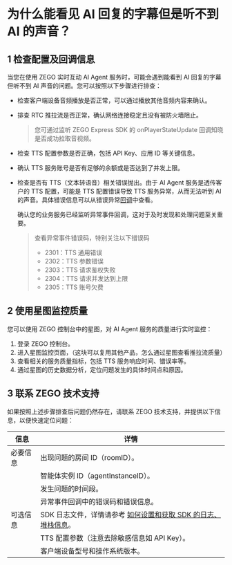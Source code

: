 # 为什么能看见 AI 回复的字幕但是听不到 AI 的声音？

## 1 检查配置及回调信息

当您在使用 ZEGO 实时互动 AI Agent 服务时，可能会遇到能看到 AI 回复的字幕但听不到 AI 声音的问题。您可以按照以下步骤进行排查：

- 检查客户端设备音频播放是否正常，可以通过播放其他音频内容来确认。

- 排查 RTC 推拉流是否正常，确认网络连接稳定且没有被防火墙阻止。
   > 您可通过监听 ZEGO Express SDK 的 onPlayerStateUpdate 回调知晓是否成功拉取音视频。

- 检查 TTS 配置参数是否正确，包括 API Key、应用 ID 等关键信息。

- 确认 TTS 服务账号是否有足够的余额或是否达到了并发上限。

- 检查是否有 TTS（文本转语音）相关错误抛出。由于 AI Agent 服务是透传客户的 TTS 配置，可能是 TTS 配置错误导致 TTS 服务异常，从而无法听到 AI 的声音。具体错误信息可以从错误异常[回调](./../Callbacks/Receiving%20Callback.mdx)中查看。

   <Note title="注意">确认您的业务服务已经监听异常事件回调，这对于及时发现和处理问题至关重要。</Note>

   > 查看异常事件错误码，特别关注以下错误码
   > - 2301：TTS 通用错误
   > - 2302：TTS 参数错误
   > - 2303：TTS 请求鉴权失败
   > - 2304：TTS 请求并发达到上限
   > - 2305：TTS 账号欠费


## 2 使用星图监控质量

您可以使用 ZEGO 控制台中的星图，对 AI Agent 服务的质量进行实时监控：

1. 登录 ZEGO 控制台。
2. 进入星图监控页面，（这块可以复用其他产品，怎么通过星图查看推拉流质量）
3. 查看相关的服务质量指标，包括 TTS 服务响应时间、错误率等。
4. 通过星图的历史数据分析，定位问题发生的具体时间点和原因。

## 3 联系 ZEGO 技术支持

如果按照上述步骤排查后问题仍然存在，请联系 ZEGO 技术支持，并提供以下信息，以便快速定位问题：

| 信息 | 详情 |
| --- | --- |
| 必要信息 | 出现问题的房间 ID（roomID）。 |
| | 智能体实例 ID（agentInstanceID）。 |
| | 发生问题的时间段。 |
| | 异常事件回调中的错误码和错误信息。 |
| 可选信息 | SDK 日志文件，详情请参考 [如何设置和获取 SDK 的日志、堆栈信息](https://doc-zh.zego.im/faq/express%5FsdkLog)。 |
| | TTS 配置参数（注意去除敏感信息如 API Key）。 |
| | 客户端设备型号和操作系统版本。 |
